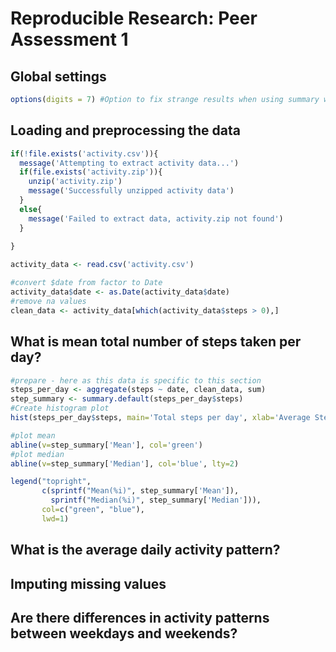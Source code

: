 # Reproducible Research: Peer Assessment 1


## Global settings
```r
options(digits = 7) #Option to fix strange results when using summary with knitr

```

## Loading and preprocessing the data

```r

if(!file.exists('activity.csv')){
  message('Attempting to extract activity data...')
  if(file.exists('activity.zip')){
    unzip('activity.zip')
    message('Successfully unzipped activity data')
  }
  else{
    message('Failed to extract data, activity.zip not found')
  }
    
}

activity_data <- read.csv('activity.csv')

#convert $date from factor to Date
activity_data$date <- as.Date(activity_data$date)
#remove na values
clean_data <- activity_data[which(activity_data$steps > 0),]
```

## What is mean total number of steps taken per day?
```r
#prepare - here as this data is specific to this section
steps_per_day <- aggregate(steps ~ date, clean_data, sum)
step_summary <- summary.default(steps_per_day$steps)
#Create histogram plot
hist(steps_per_day$steps, main='Total steps per day', xlab='Average Steps', breaks=10)

#plot mean
abline(v=step_summary['Mean'], col='green')
#plot median
abline(v=step_summary['Median'], col='blue', lty=2)

legend("topright", 
       c(sprintf("Mean(%i)", step_summary['Mean']), 
         sprintf("Median(%i)", step_summary['Median'])), 
       col=c("green", "blue"), 
       lwd=1)

```

## What is the average daily activity pattern?



## Imputing missing values



## Are there differences in activity patterns between weekdays and weekends?

